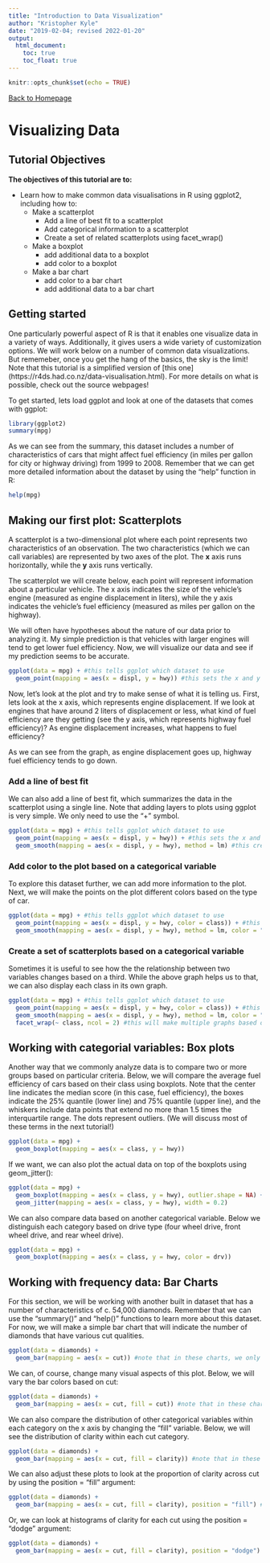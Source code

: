 ```yaml
---
title: "Introduction to Data Visualization"
author: "Kristopher Kyle"
date: "2019-02-04; revised 2022-01-20"
output:
  html_document:
    toc: true
    toc_float: true
---
```


```r
knitr::opts_chunk$set(echo = TRUE)
```
[Back to Homepage](https://kristopherkyle.github.io/IntroQuantALRM/)

# Visualizing Data

## Tutorial Objectives
**The objectives of this tutorial are to:**

- Learn how to make common data visualisations in R using ggplot2, including how to:
  - Make a scatterplot
    - Add a line of best fit to a scatterplot
    - Add categorical information to a scatterplot
    - Create a set of related scatterplots using facet_wrap()
  - Make a boxplot
    - add additional data to a boxplot
    - add color to a boxplot
  - Make a bar chart
    - add color to a bar chart
    - add additional data to a bar chart

## Getting started
One particularly powerful aspect of R is that it enables one visualize data in a variety of ways. Additionally, it gives users a wide variety of customization options. We will work below on a number of common data visualizations. But rememeber, once you get the hang of the basics, the sky is the limit! Note that this tutorial is a simplified version of [this one] (https://r4ds.had.co.nz/data-visualisation.html). For more details on what is possible, check out the source webpages!

To get started, lets load ggplot and look at one of the datasets that comes with ggplot:

```r
library(ggplot2)
summary(mpg)
```

As we can see from the summary, this dataset includes a number of characteristics of cars that might affect fuel efficiency (in miles per gallon for city or highway driving) from 1999 to 2008. Remember that we can get more detailed information about the dataset by using the "help" function in R:

```r
help(mpg)
```

## Making our first plot: Scatterplots
A scatterplot is a two-dimensional plot where each point represents two characteristics of an observation. The two characteristics (which we can call variables) are represented by two axes of the plot. The **x** axis runs horizontally, while the **y** axis runs vertically.

The scatterplot we will create below, each point will represent information about a particular vehicle. The x axis indicates the size of the vehicle's engine (measured as engine displacement in liters), while the y axis indicates the vehicle's fuel efficiency (measured as miles per gallon on the highway).

We will often have hypotheses about the nature of our data prior to analyzing it. My simple prediction is that vehicles with larger engines will tend to get lower fuel efficiency. Now, we will visualize our data and see if my prediction seems to be accurate.


```r
ggplot(data = mpg) + #this tells ggplot which dataset to use
  geom_point(mapping = aes(x = displ, y = hwy)) #this sets the x and y axis and plots each data point
```

Now, let's look at the plot and try to make sense of what it is telling us. First, lets look at the x axis, which represents engine displacement. If we look at engines that have around 2 liters of displacement or less, what kind of fuel efficiency are they getting (see the y axis, which represents highway fuel efficiency)? As engine displacement increases, what happens to fuel efficiency?

As we can see from the graph, as engine displacement goes up, highway fuel efficiency tends to go down.

### Add a line of best fit
We can also add a line of best fit, which summarizes the data in the scatterplot using a single line. Note that adding layers to plots using ggplot is very simple. We only need to use the "+" symbol.

```r
ggplot(data = mpg) + #this tells ggplot which dataset to use
  geom_point(mapping = aes(x = displ, y = hwy)) + #this sets the x and y axis and plots each data point
  geom_smooth(mapping = aes(x = displ, y = hwy), method = lm) #this creates the line of best fit
```

### Add color to the plot based on a categorical variable
To explore this dataset further, we can add more information to the plot. Next, we will make the points on the plot different colors based on the type of car.

```r
ggplot(data = mpg) + #this tells ggplot which dataset to use
  geom_point(mapping = aes(x = displ, y = hwy, color = class)) + #this sets the x and y axis and plots each data point, "color" is used here to differ the color of the dots based on the class of car (suv, etc.)
  geom_smooth(mapping = aes(x = displ, y = hwy), method = lm, color = "black") #here, we set the color of the line explicitly to black
```

### Create a set of scatterplots based on a categorical variable
Sometimes it is useful to see how the the relationship between two variables changes based on a third. While the above graph helps us to that, we can also display each class in its own graph.

```r
ggplot(data = mpg) + #this tells ggplot which dataset to use
  geom_point(mapping = aes(x = displ, y = hwy, color = class)) + #this sets the x and y axis and plots each data point, "color" is used here to differ the color of the dots based on the class of car (suv, etc.)
  geom_smooth(mapping = aes(x = displ, y = hwy), method = lm, color = "black") + #here, we set the color of the line explicitly to black
  facet_wrap(~ class, ncol = 2) #this will make multiple graphs based on class. Note that ncol (number of columns) and nrow (number of rows) can be set explicitly (but don't have to be)
```

## Working with categorial variables: Box plots

Another way that we commonly analyze data is to compare two or more groups based on particular criteria. Below, we will compare the average fuel efficiency of cars based on their class using boxplots. Note that the center line indicates the median score (in this case, fuel efficiency), the boxes indicate the 25% quantile (lower line) and 75% quantile (upper line), and the whiskers include data points that extend no more than 1.5 times the interquartile range. The dots represent outliers. (We will discuss most of these terms in the next tutorial!)

```r
ggplot(data = mpg) + 
  geom_boxplot(mapping = aes(x = class, y = hwy))
```

If we want, we can also plot the actual data on top of the boxplots using geom_jitter():

```r
ggplot(data = mpg) + 
  geom_boxplot(mapping = aes(x = class, y = hwy), outlier.shape = NA) +
  geom_jitter(mapping = aes(x = class, y = hwy), width = 0.2)
```

We can also compare data based on another categorical variable. Below we distinguish each category based on drive type (four wheel drive, front wheel drive, and rear wheel drive).

```r
ggplot(data = mpg) + 
  geom_boxplot(mapping = aes(x = class, y = hwy, color = drv))
```

## Working with frequency data: Bar Charts

For this section, we will be working with another built in dataset that has a number of characteristics of c. 54,000 diamonds. Remember that we can use the "summary()" and "help()" functions to learn more about this dataset. For now, we will make a simple bar chart that will indicate the number of diamonds that have various cut qualities.

```r
ggplot(data = diamonds) + 
  geom_bar(mapping = aes(x = cut)) #note that in these charts, we only need to declare an x variable
```

We can, of course, change many visual aspects of this plot. Below, we will vary the bar colors based on cut:

```r
ggplot(data = diamonds) + 
  geom_bar(mapping = aes(x = cut, fill = cut)) #note that in these charts, we only need to declare an x variable
```

We can also compare the distribution of other categorical variables within each category on the x axis by changing the "fill" variable. Below, we will see the distribution of clarity within each cut category.

```r
ggplot(data = diamonds) + 
  geom_bar(mapping = aes(x = cut, fill = clarity)) #note that in these charts, we only need to declare an x variable
```

We can also adjust these plots to look at the proportion of clarity across cut by using the position = "fill" argument:

```r
ggplot(data = diamonds) + 
  geom_bar(mapping = aes(x = cut, fill = clarity), position = "fill") #note that in these charts, we only need to declare an x variable
```

Or, we can look at histograms of clarity for each cut using the position = "dodge" argument:

```r
ggplot(data = diamonds) + 
  geom_bar(mapping = aes(x = cut, fill = clarity), position = "dodge") #note that in these charts, we only need to declare an x variable
```

